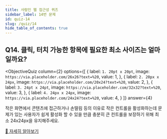 ```yaml
---
title: 사람인 웹 접근성 퀴즈
sidebar_label: 14번 문제
id: quiz-14
slug: /quiz/14
hide_table_of_contents: true
---
```


## Q14. 클릭, 터치 가능한 항목에 필요한 최소 사이즈는 얼마일까요?


<ObjectiveQuiz
  column={2}
  options={[
    {
      label: `1. 20pt x 20pt`,
      image: `https://via.placeholder.com/26x26?text=%20`,
      value: 1,
    },
    {
      label: `2. 20px x 24px`,
      image: `https://via.placeholder.com/20x24?text=%20`,
      value: 2,
    },
    {
      label: `3. 24pt x 24pt`,
      image: `https://via.placeholder.com/32x32?text=%20`,
      value: 3,
    },
    {
      label: `4. 24px x 24px`,
      image: `https://via.placeholder.com/24x24?text=%20`,
      value: 4,
    }
  ]}
  answer={4}
>
  <Correct>
    <p>작은 화면에서 콘텐츠에 접근하거나 손떨림 등의 이유로 작은 컨트롤을 활성화하는데 문제가 있는 사용자가 쉽게 활성화 할 수 있을 만큼 충분히 큰 컨트롤을 보장하기 위해 최소 24x24px을 유지해주세요.</p>
  </Correct>
  <a href="https://sri-fe1.notion.site/135561dd3c554800a976a2a4f2085fe4">
    🔎 자세히 알아보기
  </a>
  
</ObjectiveQuiz>